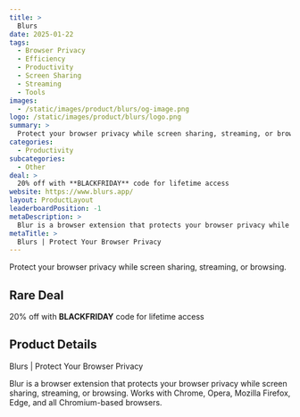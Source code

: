 ```yaml
---
title: >
  Blurs
date: 2025-01-22
tags:
  - Browser Privacy
  - Efficiency
  - Productivity
  - Screen Sharing
  - Streaming
  - Tools
images:
  - /static/images/product/blurs/og-image.png
logo: /static/images/product/blurs/logo.png
summary: >
  Protect your browser privacy while screen sharing, streaming, or browsing.
categories:
  - Productivity
subcategories:
  - Other
deal: >
  20% off with **BLACKFRIDAY** code for lifetime access
website: https://www.blurs.app/
layout: ProductLayout
leaderboardPosition: -1
metaDescription: >
  Blur is a browser extension that protects your browser privacy while screen sharing, streaming, or browsing. Works with Chrome, Opera, Mozilla Firefox, Edge, and all Chromium-based browsers.
metaTitle: >
  Blurs | Protect Your Browser Privacy
---
```

Protect your browser privacy while screen sharing, streaming, or browsing.

## Rare Deal

20% off with **BLACKFRIDAY** code for lifetime access

## Product Details

Blurs | Protect Your Browser Privacy

Blur is a browser extension that protects your browser privacy while screen sharing, streaming, or browsing. Works with Chrome, Opera, Mozilla Firefox, Edge, and all Chromium-based browsers.
